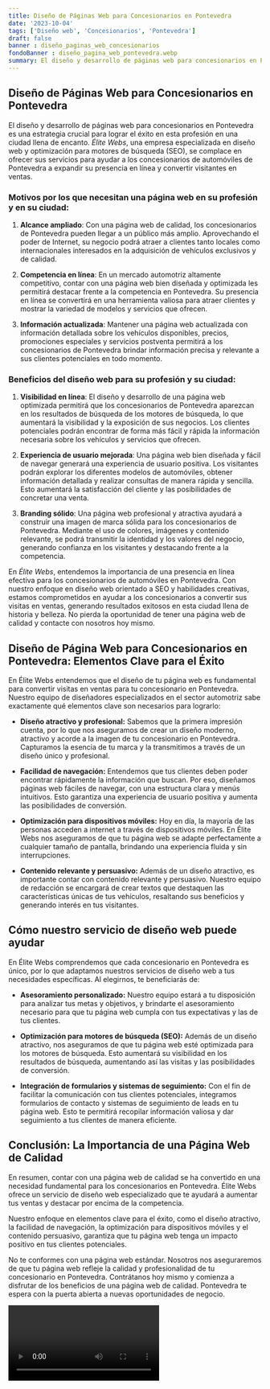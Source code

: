 ```yaml
---
title: Diseño de Páginas Web para Concesionarios en Pontevedra
date: '2023-10-04'
tags: ['Diseño web', 'Concesionarios', 'Pontevedra']
draft: false
banner : diseño_paginas_web_concesionarios
fondoBanner : diseño_pagina_web_pontevedra.webp
summary: El diseño y desarrollo de páginas web para concesionarios en Pontevedra es una estrategia crucial para lograr el éxito en esta profesión en una ciudad llena de encanto. Élite Webs, una empresa especializada en diseño web y optimización para motores de búsqueda (SEO), se complace en ofrecer sus servicios para ayudar a los concesionarios de automóviles de Pontevedra a expandir su presencia en línea y convertir visitantes en ventas.
---
```


## Diseño de Páginas Web para Concesionarios en Pontevedra

El diseño y desarrollo de páginas web para concesionarios en Pontevedra es una estrategia crucial para lograr el éxito en esta profesión en una ciudad llena de encanto. *Élite Webs*, una empresa especializada en diseño web y optimización para motores de búsqueda (SEO), se complace en ofrecer sus servicios para ayudar a los concesionarios de automóviles de Pontevedra a expandir su presencia en línea y convertir visitantes en ventas.

### Motivos por los que necesitan una página web en su profesión y en su ciudad:

1. **Alcance ampliado**: Con una página web de calidad, los concesionarios de Pontevedra pueden llegar a un público más amplio. Aprovechando el poder de Internet, su negocio podrá atraer a clientes tanto locales como internacionales interesados ​​en la adquisición de vehículos exclusivos y de calidad.

2. **Competencia en línea**: En un mercado automotriz altamente competitivo, contar con una página web bien diseñada y optimizada les permitirá destacar frente a la competencia en Pontevedra. Su presencia en línea se convertirá en una herramienta valiosa para atraer clientes y mostrar la variedad de modelos y servicios que ofrecen.

3. **Información actualizada**: Mantener una página web actualizada con información detallada sobre los vehículos disponibles, precios, promociones especiales y servicios postventa permitirá a los concesionarios de Pontevedra brindar información precisa y relevante a sus clientes potenciales en todo momento.

### Beneficios del diseño web para su profesión y su ciudad:

1. **Visibilidad en línea**: El diseño y desarrollo de una página web optimizada permitirá que los concesionarios de Pontevedra aparezcan en los resultados de búsqueda de los motores de búsqueda, lo que aumentará la visibilidad y la exposición de sus negocios. Los clientes potenciales podrán encontrar de forma más fácil y rápida la información necesaria sobre los vehículos y servicios que ofrecen.

2. **Experiencia de usuario mejorada**: Una página web bien diseñada y fácil de navegar generará una experiencia de usuario positiva. Los visitantes podrán explorar los diferentes modelos de automóviles, obtener información detallada y realizar consultas de manera rápida y sencilla. Esto aumentará la satisfacción del cliente y las posibilidades de concretar una venta.

3. **Branding sólido**: Una página web profesional y atractiva ayudará a construir una imagen de marca sólida para los concesionarios de Pontevedra. Mediante el uso de colores, imágenes y contenido relevante, se podrá transmitir la identidad y los valores del negocio, generando confianza en los visitantes y destacando frente a la competencia.

En *Élite Webs*, entendemos la importancia de una presencia en línea efectiva para los concesionarios de automóviles en Pontevedra. Con nuestro enfoque en diseño web orientado a SEO y habilidades creativas, estamos comprometidos en ayudar a los concesionarios a convertir sus visitas en ventas, generando resultados exitosos en esta ciudad llena de historia y belleza. No pierda la oportunidad de tener una página web de calidad y contacte con nosotros hoy mismo.

<GifSeo />

<Cta />

## Diseño de Página Web para Concesionarios en Pontevedra: Elementos Clave para el Éxito

En Élite Webs entendemos que el diseño de tu página web es fundamental para convertir visitas en ventas para tu concesionario en Pontevedra. Nuestro equipo de diseñadores especializados en el sector automotriz sabe exactamente qué elementos clave son necesarios para lograrlo:

- **Diseño atractivo y profesional:** Sabemos que la primera impresión cuenta, por lo que nos aseguramos de crear un diseño moderno, atractivo y acorde a la imagen de tu concesionario en Pontevedra. Capturamos la esencia de tu marca y la transmitimos a través de un diseño único y profesional.

- **Facilidad de navegación:** Entendemos que tus clientes deben poder encontrar rápidamente la información que buscan. Por eso, diseñamos páginas web fáciles de navegar, con una estructura clara y menús intuitivos. Esto garantiza una experiencia de usuario positiva y aumenta las posibilidades de conversión.

- **Optimización para dispositivos móviles:** Hoy en día, la mayoría de las personas acceden a internet a través de dispositivos móviles. En Élite Webs nos aseguramos de que tu página web se adapte perfectamente a cualquier tamaño de pantalla, brindando una experiencia fluida y sin interrupciones.

- **Contenido relevante y persuasivo:** Además de un diseño atractivo, es importante contar con contenido relevante y persuasivo. Nuestro equipo de redacción se encargará de crear textos que destaquen las características únicas de tus vehículos, resaltando sus beneficios y generando interés en tus visitantes.

## Cómo nuestro servicio de diseño web puede ayudar

En Élite Webs comprendemos que cada concesionario en Pontevedra es único, por lo que adaptamos nuestros servicios de diseño web a tus necesidades específicas. Al elegirnos, te beneficiarás de:

- **Asesoramiento personalizado:** Nuestro equipo estará a tu disposición para analizar tus metas y objetivos, y brindarte el asesoramiento necesario para que tu página web cumpla con tus expectativas y las de tus clientes.

- **Optimización para motores de búsqueda (SEO):** Además de un diseño atractivo, nos aseguramos de que tu página web esté optimizada para los motores de búsqueda. Esto aumentará su visibilidad en los resultados de búsqueda, aumentando así las visitas y las posibilidades de conversión.

- **Integración de formularios y sistemas de seguimiento:** Con el fin de facilitar la comunicación con tus clientes potenciales, integramos formularios de contacto y sistemas de seguimiento de leads en tu página web. Esto te permitirá recopilar información valiosa y dar seguimiento a tus clientes de manera eficiente.

## Conclusión: La Importancia de una Página Web de Calidad

En resumen, contar con una página web de calidad se ha convertido en una necesidad fundamental para los concesionarios en Pontevedra. Élite Webs ofrece un servicio de diseño web especializado que te ayudará a aumentar tus ventas y destacar por encima de la competencia.

Nuestro enfoque en elementos clave para el éxito, como el diseño atractivo, la facilidad de navegación, la optimización para dispositivos móviles y el contenido persuasivo, garantiza que tu página web tenga un impacto positivo en tus clientes potenciales.

No te conformes con una página web estándar. Nosotros nos aseguraremos de que tu página web refleje la calidad y profesionalidad de tu concesionario en Pontevedra. Contrátanos hoy mismo y comienza a disfrutar de los beneficios de una página web de calidad. Pontevedra te espera con la puerta abierta a nuevas oportunidades de negocio.

<Video />

<CtaBot job='Concesionarios' city='Pontevedra'/>

<Gmaps query='Pontevedra+españa+maps' />